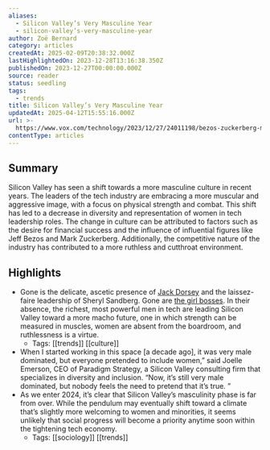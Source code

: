 ```yaml
---
aliases:
  - Silicon Valley’s Very Masculine Year
  - silicon-valley’s-very-masculine-year
author: Zoë Bernard
category: articles
createdAt: 2025-02-09T20:38:32.000Z
lastHighlightedOn: 2023-12-28T13:16:38.350Z
publishedOn: 2023-12-27T00:00:00.000Z
source: reader
status: seedling
tags:
  - trends
title: Silicon Valley’s Very Masculine Year
updatedAt: 2025-04-12T15:55:16.000Z
url: >-
  https://www.vox.com/technology/2023/12/27/24011198/bezos-zuckerberg-musk-buff-mma-masculine?utm_source=news.futureparty.com&utm_medium=newsletter&utm_campaign=revenge-pays
contentType: articles
---
```

## Summary

Silicon Valley has seen a shift towards a more masculine culture in recent years. The leaders of the tech industry are embracing a more muscular and aggressive image, with a focus on physical strength and combat. This shift has led to a decrease in diversity and representation of women in tech leadership roles. The change in culture can be attributed to factors such as the desire for financial success and the influence of influential figures like Jeff Bezos and Mark Zuckerberg. Additionally, the competitive nature of the industry has contributed to a more ruthless and cutthroat environment.

## Highlights

- Gone is the delicate, ascetic presence of [Jack Dorsey](https://www.vox.com/jack-dorsey) and the laissez-faire leadership of Sheryl Sandberg. Gone are [the girl bosses](https://www.vanityfair.com/style/2023/09/where-have-all-the-girlbosses-gone). In their absence, the richest, most powerful men in tech are leading Silicon Valley toward a more macho future, one in which strength can be measured in muscles, women are absent from the boardroom, and ruthlessness is a virtue.
    - Tags: [[trends]] [[culture]]
- When I started working in this space [a decade ago], it was very male dominated, but everyone pretended to include women,” said Joelle Emerson, CEO of Paradigm Strategy, a Silicon Valley consulting firm that specializes in diversity and inclusion. “Now, it’s still very male dominated, but nobody feels the need to pretend that it’s true. ”
- As we enter 2024, it’s clear that Silicon Valley’s masculinity phase is far from over. While the pendulum may eventually shift toward a climate that’s slightly more welcoming to women and minorities, it seems unlikely that social progress will become a priority anytime soon within the tightening tech economy.
    - Tags: [[sociology]] [[trends]]
